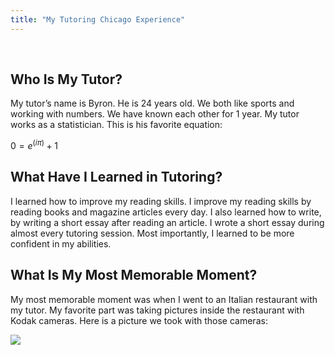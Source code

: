 ```yaml
---
title: "My Tutoring Chicago Experience"
---
```

<br />

## **Who Is My Tutor?**

My tutor's name is Byron. He is 24 years old. We both like sports and working with numbers. We have known each other for 1 year. My tutor works as a statistician. This is his favorite equation:

$0 = e^(i\pi) + 1$ 

## **What Have I Learned in Tutoring?**

I learned how to improve my reading skills. I improve my reading skills by reading books and magazine articles every day. I also learned how to write, by writing a short essay after reading an article. I wrote a short essay during almost every tutoring session. Most importantly, I learned to be more confident in my abilities.

## **What Is My Most Memorable Moment?**

My most memorable moment was when I went to an Italian restaurant with my tutor. My favorite part was taking pictures inside the restaurant with Kodak cameras. Here is a picture we took with those cameras:

![](jose-and-tutor.jpg)



